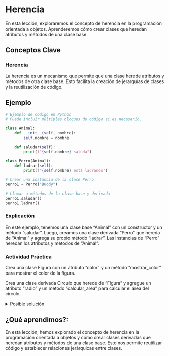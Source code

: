 # Herencia

En esta lección, exploraremos el concepto de herencia en la programación orientada a objetos. Aprenderemos cómo crear clases que heredan atributos y métodos de una clase base.

## Conceptos Clave

### Herencia

La herencia es un mecanismo que permite que una clase herede atributos y métodos de otra clase base. Esto facilita la creación de jerarquías de clases y la reutilización de código.

## Ejemplo

```python
# Ejemplo de código en Python
# Puede incluir múltiples bloques de código si es necesario.

class Animal:
    def __init__(self, nombre):
        self.nombre = nombre

    def saludar(self):
        print(f"{self.nombre} saluda")

class Perro(Animal):
    def ladrar(self):
        print(f"{self.nombre} está ladrando")

# Crear una instancia de la clase Perro
perro1 = Perro("Buddy")

# Llamar a métodos de la clase base y derivada
perro1.saludar()
perro1.ladrar()
```
### Explicación

En este ejemplo, tenemos una clase base "Animal" con un constructor y un método "saludar". Luego, creamos una clase derivada "Perro" que hereda de "Animal" y agrega su propio método "ladrar". Las instancias de "Perro" heredan los atributos y métodos de "Animal".

:::{.callout-tip}

### Actividad Práctica

Crea una clase Figura con un atributo "color" y un método "mostrar_color" para mostrar el color de la figura.

Crea una clase derivada Circulo que herede de "Figura" y agregue un atributo "radio" y un método "calcular_area" para calcular el área del círculo.
:::

<details>
<summary>Posible solución</summary>

**Resumen**:

En este código, se crea una clase base llamada "Figura" que tiene un atributo "color" y un método "mostrar_color".
Luego, se define una clase derivada "Circulo" que hereda de "Figura" y agrega un atributo "radio" y un método "calcular_area".
Se crea una instancia de "Circulo", se muestra su color y se calcula su área.

```python
# Definición de la clase base "Figura" con un constructor que toma el atributo "color".
class Figura:
    def __init__(self, color):
        self.color = color

    # Método en la clase base para mostrar el color de la figura.
    def mostrar_color(self):
        print(f"Color: {self.color}")

# Definición de la clase derivada "Circulo" que hereda de "Figura" y agrega un atributo "radio".
class Circulo(Figura):
    def __init__(self, color, radio):
        # Llamamos al constructor de la clase base "Figura" utilizando "super()".
        super().__init__(color)
        self.radio = radio

    # Método en la clase derivada para calcular el área del círculo.
    def calcular_area(self):
        area = 3.14 * self.radio ** 2
        return area

# Creación de una instancia de la clase "Circulo" llamada "circulo1" con color "Rojo" y radio 5.
circulo1 = Circulo("Rojo", 5)

# Llamada al método "mostrar_color" de la clase base para mostrar el color del círculo.
circulo1.mostrar_color()

# Llamada al método "calcular_area" de la clase derivada para calcular el área del círculo.
area = circulo1.calcular_area()

# Imprimir el resultado del cálculo del área.
print(f"Área del círculo: {area}")
```
### Explicación:

En esta actividad, creamos una clase base "Figura" con un atributo "color" y un método "mostrar_color". Luego, creamos una clase derivada "Circulo" que hereda de "Figura" y agrega un atributo "radio" y un método "calcular_area". Las instancias de "Circulo" heredan los atributos y métodos de "Figura" y extienden su funcionalidad.

</details>

## ¿Qué aprendimos?:

En esta lección, hemos explorado el concepto de herencia en la programación orientada a objetos y cómo crear clases derivadas que heredan atributos y métodos de una clase base. Esto nos permite reutilizar código y establecer relaciones jerárquicas entre clases.